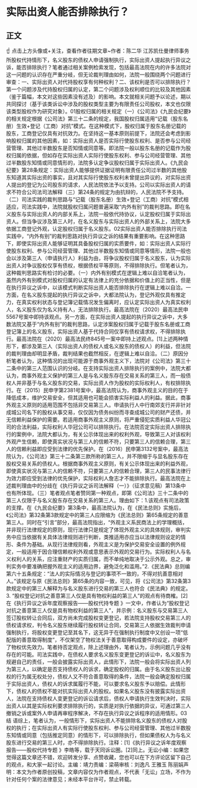 # 实际出资人能否排除执行？
## 正文
☝ 点击上方头像或+关注，查看作者往期文章~作者：陈二华 江苏凯仕曼律师事务所股权代持情形下，名义股东的债权人申请强制执行，实际出资人提起执行异议之诉，能否排除执行？笔者通过相关案例检索发现，包括最高法院在内的许多法院对这一问题的认识存在严重分岐，但无论裁判理由如何，法院一般围绕两个问题进行审查：一、实际出资人对代持股权享有何种权利？二、该权利是否可以排除执行？第一个问题涉及代持股权归属的认定，第二个问题涉及权利顺位的比较及其他因素（鉴于篇幅，本文对这些因素没有述及）的影响。本文就相关问题予以论述，期以共同探讨（基于该类诉讼中涉及的股权类型主要为有限责任公司股权，本文也仅限该类型股权作为研究对象）。01股权归属的相关规定（一）《公司法》《九民会纪要》的相关规定根据《公司法》第三十二条的规定，我国股权归属适用“记载（股东名册）生效+登记（工商）对抗”模式。在这种模式下，股权归属于股东名册记载的股东，工商登记仅具有对抗效力。在坚持这一基本原则前提下，法院还会考虑到影响股权归属的其他因素，如：实际出资人是否实际行使股东权利、是否参与公司经营管理、其他过半数股东是否知情或同意等。即法院一般以股东名册的记载作为股权归属的依据，但如存在实际出资人实际行使股东权利、参与公司经营管理、其他过半数股东知情或同意情形的，法院多认定争议股权归属于实际出资人。《九民会纪要》第28条规定：实际出资人能够提供证据证明有限责任公司过半数的其他股东知道其实际出资的事实，且对其实际行使股东权利未曾提出异议的，对实际出资人提出的登记为公司股东的请求，人民法院依法予以支持。公司以实际出资人的请求不符合公司法司法解释（三）第24条的规定为由抗辩的，人民法院不予支持。（二）司法实践的裁判思路与“记载（股东名册）生效+登记（工商）对抗”模式相适应，司法实践中，法院就股权归属问题普遍采取“内外有别”的裁判思路。即在名义股东与实际出资人的内部关系上，法院一般依代持协议，认定股权归属于实际出资人。但当争议涉及第三人时，在名义股东与实际出资人的外部关系上，法院大多依据工商登记外观，认定股权归属于名义股东。02实际出资人能否排除执行司法实践中，“内外有别”的裁判思路对执行异议之诉的结果有重要影响。在这种思路下，即使实际出资人能够证明其具备股权归属的实质要件，如：实际出资人实际行使股东权利、参与公司经营管理、其他过半数股东知情或同意等情形，法院一般也会以涉及第三人（申请执行人）利益为由，将争议股权归属于名义股东，认为实际出资人对争议股权仅享有债权，根据债权平等原则，不得排除执行。但笔者认为，这种裁判思路实有检讨的必要。（一）内外有别模式在逻辑上难以自洽笔者认为，虽然内外有别模式对股权归属的认定有法律上的充分依据和价值上的正当性，但是在执行异议之诉中，以该模式判断实际出资人能否排除执行在逻辑上难以自洽。一方面，在名义股东提起的执行异议之诉中，大都法院认为，登记外观仅具有推定力，在真实权利状态与登记簿记载情况发生偏离时，应认定实际出资人为真实权利人，名义股东仅为名义持有人，无法排除执行。最高法院在（2020）最高法民申5567号案中即持该观点。另一方面，在实际出资人提起的执行异议之诉中，大多数法院又基于“内外有别”的裁判思路，认定涉案股权归属于记载于股东名册或工商登记簿上的名义股东，实际出资人基于代持合同仅享有债权请求权，不得排除执行。最高法院在（2020）最高法民终845号一案中即持上述观点。[1]上述两种情形下，都涉及第三人（实际出资人的债权人或名义股东的债权人）的利益，但法院的裁判理由却明显矛盾，裁判结果也截然相反，在逻辑上难以自洽。（二）原因分析笔者认为，这种情况的出现可能源于商事外观主义下，法院对《公司法》第三十二条中的第三人范围认识的分岐。在支持实际出资人排除执行的案例中，法院大都认为，商事外观主义保护的第三人是与名义股东存在交易关系的第三人，而一般债权人并非基于与名义股东的交易，实际出资人作为股权的实际权利人，有权排除执行。在（2015）民申字第2381号案中，最高法院认为，商事外观主义的目的在于降低成本，维护交易安全，但其适用也可能会损害实际利益人的利益。据此，商事外观主义原则的适用范围不包括非交易第三人。申请执行人中行南郊支行并非针对成城公司名下的股权从事交易，仅仅因为债务纠纷而寻查成城公司的财产还债，并无信赖利益保护的需要。若适用商事外观主义原则，将严重侵犯实质利益人华冠公司的合法利益，实际权利人华冠公司可以排除执行。在法院否定实际出资人排除执行的案例中，法院大都认为，有关公示体现出来的权利外观，导致第三人对该权利外观产生信赖，即使真实状况与第三人的信赖不符，只要第三人的信赖合理，第三人的信赖利益即应受到法律的优先保护。在（2016）民申第3132号案中，最高法院认为，《公司法》第三十二条第三款所称的第三人，并不限缩于与显名股东存在股权交易关系的债权人。根据商事外观主义原则，有关公示体现出来的利益外观，即使真实状况与第三人的信赖不符，只要第三人的信赖合理，第三人的民事法律行为效力即应受到法律的优先保护，实际权利人詹志才不能排除执行。最高法院在上述裁判理由中的分歧在《执行异议之诉司法解释（一）》（征求意见稿）第13条中也有所体现。（三）笔者观点笔者赞同第一种观点，即第《公司法》三十二条中的第三人仅限于与名义股东存在交易关系的第三人。理由如下：1.该观点有司法政策的支撑。在《九民会纪要》第3条中，最高法院认为，在《民法总则》实施后，《公司法》第32条第3款规定中的第三人应限缩为《民法总则》第65条规定的善意第三人。同时在“引言”部分，最高法院指出，“外观主义系民商法上的学理概括，并非现行法律规定的原则，现行法律只是规定了体现外观主义的具体规则，审判实务中应当依据有关具体法律规则进行判断，类推适用亦应当以法律规则设定的情形、条件为基础。从现行法律规则看，外观主义是为保护交易安全设置的例外规定，一般适用于因合理信赖权利外观或意思表示外观的交易行为。实际权利人与名义权利人的关系，应注重财产的实质归属，而不单纯地取决于公示外观。总之，审判实务中要准确把握外观主义的适用边界，避免泛化和滥用。”2.《民法典》总则编第六十五条规定：“法人的实际情况与登记的事项不一致的，不得对抗善意相对人。”该规定与原《民法总则》第65条的内容一致，可见，将《公司法》第32条第3款规定中的第三人解释为与名义股东进行交易的第三人也符合《民法典》的规定。3. “股权登记对抗之善意第三人仅是具有物权利益的第三人”的观点有待商榷。[2]在《执行异议之诉年度观察报告——股权代持专题 》一文中，作者认为“股权登记对抗之善意第三人仅是具有物权利益的第三人”，并示例：名义股东与交易第三人签订股权转让合同后，双方尚未完成股权变更登记，若法院支持股权交易第三人的债权请求权，判令名义股东继续履行股权转让合同，交易第三人依据生效裁判申请强制执行，将股权变更登记至其名下，这无异于在强制执行制度中又创设一项“低配版的善意取得制度”，不仅架空了物权法关于善意取得构成要件的设定，亦破坏了物权优先效力。笔者持否定观点，除上述理由外，笔者认为，示例问题几乎没有存在的可能。司法实践中，在债权人要求名义股东变更登记的诉讼中，名义股东为规避自己的责任，一般会披露实际出资人，此情形下，法院一般会将实际出资人列为第三人，以确定是否支持债权人的诉求，确定股权的归属。由于名义股东出让股权的行为属无权处分，债权人又不符合善意取得的条件，法院一般会确定股权归属于实际出资人，债权人的诉求属履行不能，可以要求名义股东予以赔偿。此情形下，债权人的债权不能对抗实际出资人的股权。如果名义股东没有披露实际出资人，法院在支持债权人变更登记的诉讼请求后，债权人申请执行生效判决时，实际出资人以其是实际权利要求排除执行的，实质是对执行依据的异议，可通过第三人撤销之诉或案外人申请再审程序解决，不存在执行异议之诉程序的适用情形。03结 语综上，笔者认为，一般情形下，实际出资人不能排除名义股东的债权人对股权的执行；在实际出资人有实际行使股东权利、参与公司经营管理、其他过半数股东知情或同意（包括推定同意）的情形下，可以排除执行，但如果债权人为与名义股东进行交易的第三人时，亦不得排除执行。注释：[1]《执行异议之诉年度观察报告——股权代持专题 》李皓等，载于天同诉讼圈。[2]同上。无讼小编：如果您觉得这篇文章还不错，欢迎转发分享、点赞收藏，您也可以在下方评论区留下自己的观点，和大家一起讨论。主编：靖力责编：梁萌审核：刘逸凡 王雅玉 陈丽娟声明：本文为作者原创投稿，文章内容仅为作者观点，不代表「无讼」立场，不作为针对任何个案的法律意见；未经本平台许可，禁止转载。